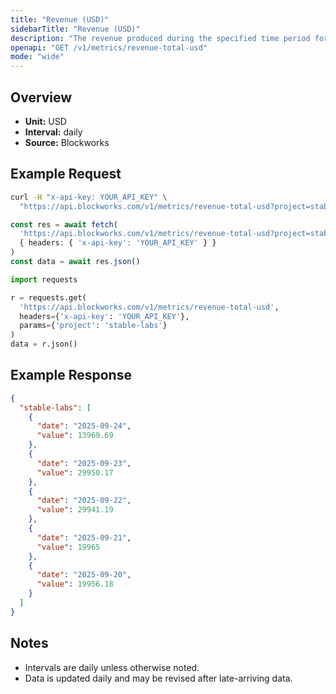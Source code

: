 ```yaml
---
title: "Revenue (USD)"
sidebarTitle: "Revenue (USD)"
description: "The revenue produced during the specified time period for given project."
openapi: "GET /v1/metrics/revenue-total-usd"
mode: "wide"
---
```


## Overview

- **Unit:** USD
- **Interval:** daily
- **Source:** Blockworks

## Example Request

<CodeGroup>

```bash cURL
curl -H "x-api-key: YOUR_API_KEY" \
  "https://api.blockworks.com/v1/metrics/revenue-total-usd?project=stable-labs"
```

```typescript TypeScript
const res = await fetch(
  'https://api.blockworks.com/v1/metrics/revenue-total-usd?project=stable-labs',
  { headers: { 'x-api-key': 'YOUR_API_KEY' } }
)
const data = await res.json()
```

```python Python
import requests

r = requests.get(
  'https://api.blockworks.com/v1/metrics/revenue-total-usd',
  headers={'x-api-key': 'YOUR_API_KEY'},
  params={'project': 'stable-labs'}
)
data = r.json()
```

</CodeGroup>

## Example Response

```json
{
  "stable-labs": [
    {
      "date": "2025-09-24",
      "value": 13969.69
    },
    {
      "date": "2025-09-23",
      "value": 29950.17
    },
    {
      "date": "2025-09-22",
      "value": 29941.19
    },
    {
      "date": "2025-09-21",
      "value": 19965
    },
    {
      "date": "2025-09-20",
      "value": 19956.18
    }
  ]
}
```

## Notes
- Intervals are daily unless otherwise noted.
- Data is updated daily and may be revised after late-arriving data.